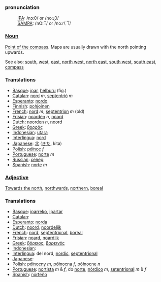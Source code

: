 ===pronunciation===
:[[International Phonetic Alphabet|IPA]]: /nɔːθ/ or /noːɻθ/
:[[SAMPA]]: /nO:T/ or /no:r\`T/

===[[Noun]]===

[[Point of the compass]]. Maps are usually drawn with the north pointing upwards.

See also: [[south]], [[west]], [[east]], [[north west]], [[north east]], [[south west]], [[south east]], [[compass]]

===Translations===
*[[Basque]]: [[ipar]], [[helburu]] (fig.)
*[[Catalan]]: [[nord]] ''m'', [[septentrió]] ''m''
*[[Esperanto]]: [[nordo]]
*[[Finnish]]: [[pohjoinen]]
*[[French]]: [[nord]] ''m'', [[septentrion]] ''m'' (old)
*[[Frisian]]: [[noarden]] ''n'', [[noard]]
*[[Dutch]]: [[noorden]] ''n'', [[noord]]
*[[Greek]]: [[βορράς]]
*[[Indonesian]]: [[utara]]
*[[Interlingua]]: [[nord]]
*[[Japanese]]: [[北]] ([[きた]], kita)
*[[Polish]]: [[północ]] ''f''
*[[Portuguese]]: [[norte]] ''m''
*[[Russian]]: [[север]]
*[[Spanish]]: [[norte]] ''m''

===[[Adjective]]===

[[Towards the north]], [[northwards]], [[northern]], [[boreal]]

===Translations===
*[[Basque]]: [[iparreko]], [[ipartar]]
*[[Catalan]]: [[]]
*[[Esperanto]]: [[norda]]
*[[Dutch]]: [[noord]], [[noordelijk]]
*[[French]]: [[nord]], [[septentrional]], [[boréal]]
*[[Frisian]]: [[noard]], [[noardlik]]
*[[Greek]]: [[βόρειος]], [[βορεινός]]
*[[Indonesian]]: [[]]
*[[Interlingua]]: del nord, [[nordic]], [[septentrional]]
*[[Japanese]]: [[]]
*[[Polish]]: [[północny]] ''m'', [[północna]] ''f'', [[północne]] ''n''
*[[Portuguese]]: [[nortista]] ''m'' & ''f'', do [[norte]], [[nórdico]] ''m'', [[setentrional]] ''m'' & ''f''
*[[Spanish]]: [[norteño]]